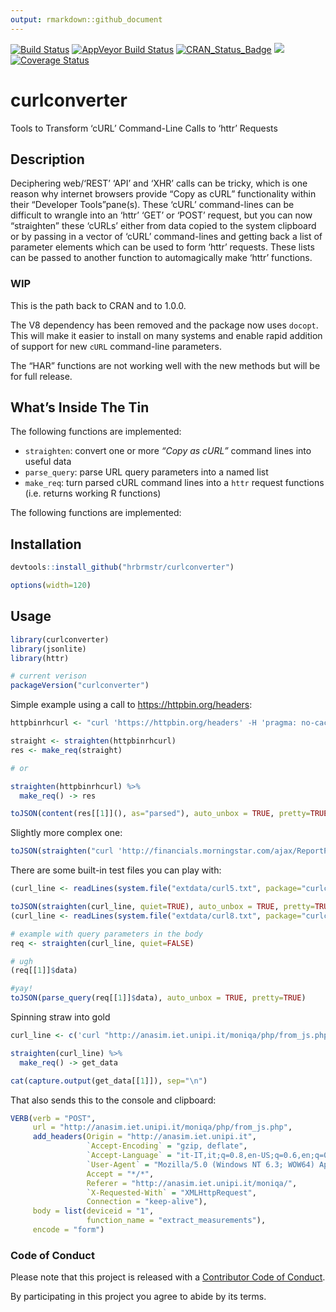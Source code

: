 ```yaml
---
output: rmarkdown::github_document
---
```


[![Build Status](https://travis-ci.org/hrbrmstr/curlconverter.svg?branch=master)](https://travis-ci.org/hrbrmstr/curlconverter)
[![AppVeyor Build Status](https://ci.appveyor.com/api/projects/status/github/<USERNAME>/<REPO>?branch=master&svg=true)](https://ci.appveyor.com/project/<USERNAME>/<REPO>)
[![CRAN_Status_Badge](https://www.r-pkg.org/badges/version/curlconverter)](https://cran.r-project.org/package=curlconverter)
[![](http://cranlogs.r-pkg.org/badges/curlconverter)](https://cran.r-project.org/package=curlconverter)
[![Coverage Status](https://img.shields.io/codecov/c/github/<USERNAME>/<REPO>/master.svg)](https://codecov.io/github/<USERNAME>/<REPO>?branch=master)

# curlconverter

Tools to Transform 'cURL' Command-Line Calls to 'httr' Requests

## Description

Deciphering web/'REST' 'API' and 'XHR' calls can be tricky, which is one reason why internet browsers provide "Copy as cURL" functionality within their "Developer Tools"pane(s). These 'cURL' command-lines can be difficult to wrangle into an 'httr' 'GET' or 'POST' request, but you can now "straighten" these 'cURLs' either from data copied to the system clipboard or by passing in a vector of 'cURL' command-lines and getting back a list of parameter elements which can be used to form 'httr' requests. These lists can be passed to another function to automagically make 'httr' functions.

### WIP

This is the path back to CRAN and to 1.0.0.

The V8 dependency has been removed and the package now uses `docopt`. This will make it easier to install on many systems and enable rapid addition of support for new `cURL` command-line parameters.

The "HAR" functions are not working well with the new methods but will be for full release.

## What's Inside The Tin

The following functions are implemented:

- `straighten`: convert one or more _"Copy as cURL"_ command lines into useful data
- `parse_query`: parse URL query parameters into a named list
- `make_req`: turn parsed cURL command lines into a `httr` request functions (i.e. returns working R functions)


The following functions are implemented:

## Installation

```r
devtools::install_github("hrbrmstr/curlconverter")
```

```r
options(width=120)
```

## Usage

```r
library(curlconverter)
library(jsonlite)
library(httr)

# current verison
packageVersion("curlconverter")
```

Simple example using a call to <https://httpbin.org/headers>:

```r
httpbinrhcurl <- "curl 'https://httpbin.org/headers' -H 'pragma: no-cache' -H 'accept-encoding: gzip, deflate, sdch' -H 'accept-language: en-US,en;q=0.8' -H 'upgrade-insecure-requests: 1' -H 'user-agent: Mozilla/5.0 (Macintosh; Intel Mac OS X 10_11_3) AppleWebKit/537.36 (KHTML, like Gecko) Chrome/49.0.2623.39 Safari/537.36' -H 'accept: text/html,application/xhtml+xml,application/xml;q=0.9,image/webp,*/*;q=0.8' -H 'cache-control: no-cache' -H 'referer: https://httpbin.org/' --compressed"

straight <- straighten(httpbinrhcurl)
res <- make_req(straight)

# or 

straighten(httpbinrhcurl) %>% 
  make_req() -> res

toJSON(content(res[[1]](), as="parsed"), auto_unbox = TRUE, pretty=TRUE)
```

Slightly more complex one:

```r
toJSON(straighten("curl 'http://financials.morningstar.com/ajax/ReportProcess4HtmlAjax.html?&t=XNAS:MSFT&region=usa&culture=en-US&cur=&reportType=is&period=12&dataType=A&order=asc&columnYear=5&curYearPart=1st5year&rounding=3&view=raw&r=973302&callback=jsonp1454021128757&_=1454021129337' -H 'Cookie: JSESSIONID=5E43C98903E865D72AA3C2DCEF317848; sfhabit=asc%7Craw%7C3%7C12%7CA%7C5%7Cv0.14; ScrollY=0' -H 'DNT: 1' -H 'Accept-Encoding: gzip, deflate, sdch' -H 'Accept-Language: en-US,en;q=0.8' -H 'User-Agent: Mozilla/5.0 (Macintosh; Intel Mac OS X 10_11_3) AppleWebKit/537.36 (KHTML, like Gecko) Chrome/47.0.2526.111 Safari/537.36' -H 'Accept: text/javascript, application/javascript, */*' -H 'Referer: http://financials.morningstar.com/income-statement/is.html?t=MSFT&region=usa&culture=en-US' -H 'X-Requested-With: XMLHttpRequest' -H 'Connection: keep-alive' -H 'Cache-Control: max-age=0' --compressed"), auto_unbox = TRUE, pretty=TRUE)
```

There are some built-in test files you can play with:

```r
(curl_line <- readLines(system.file("extdata/curl5.txt", package="curlconverter"), warn=FALSE))

toJSON(straighten(curl_line, quiet=TRUE), auto_unbox = TRUE, pretty=TRUE)
(curl_line <- readLines(system.file("extdata/curl8.txt", package="curlconverter"), warn=FALSE))

# example with query parameters in the body
req <- straighten(curl_line, quiet=FALSE)

# ugh
(req[[1]]$data)

#yay!
toJSON(parse_query(req[[1]]$data), auto_unbox = TRUE, pretty=TRUE)
```

Spinning straw into gold

```r
curl_line <- c('curl "http://anasim.iet.unipi.it/moniqa/php/from_js.php" -H "Origin: http://anasim.iet.unipi.it" -H "Accept-Encoding: gzip, deflate" -H "Accept-Language: it-IT,it;q=0.8,en-US;q=0.6,en;q=0.4" -H "User-Agent: Mozilla/5.0 (Windows NT 6.3; WOW64) AppleWebKit/537.36 (KHTML, like Gecko) Chrome/48.0.2564.103 Safari/537.36" -H "Content-Type: application/x-www-form-urlencoded; charset=UTF-8" -H "Accept: */*" -H "Referer: http://anasim.iet.unipi.it/moniqa/" -H "X-Requested-With: XMLHttpRequest" -H "Connection: keep-alive" --data "deviceid=65&function_name=extract_measurements" --compressed')

straighten(curl_line) %>% 
  make_req() -> get_data

cat(capture.output(get_data[[1]]), sep="\n")
```

That also sends this to the console and clipboard:

```r
VERB(verb = "POST", 
     url = "http://anasim.iet.unipi.it/moniqa/php/from_js.php", 
     add_headers(Origin = "http://anasim.iet.unipi.it", 
                 `Accept-Encoding` = "gzip, deflate", 
                 `Accept-Language` = "it-IT,it;q=0.8,en-US;q=0.6,en;q=0.4", 
                 `User-Agent` = "Mozilla/5.0 (Windows NT 6.3; WOW64) AppleWebKit/537.36 (KHTML, like Gecko) Chrome/48.0.2564.103 Safari/537.36", 
                 Accept = "*/*", 
                 Referer = "http://anasim.iet.unipi.it/moniqa/", 
                 `X-Requested-With` = "XMLHttpRequest", 
                 Connection = "keep-alive"), 
     body = list(deviceid = "1", 
                 function_name = "extract_measurements"), 
     encode = "form")
```

### Code of Conduct

Please note that this project is released with a [Contributor Code of Conduct](CONDUCT.md). 

By participating in this project you agree to abide by its terms.
